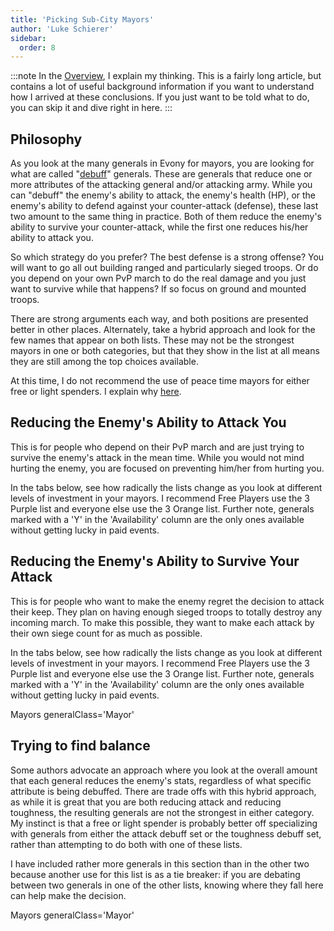 ```yaml
---
title: 'Picking Sub-City Mayors'
author: 'Luke Schierer'
sidebar:
  order: 8
---
```



:::note
In the [Overview][], I explain my thinking. This is a fairly long article, but
contains a lot of useful background information if you want to understand how I
arrived at these conclusions. If you just want to be told what to do, you can
skip it and dive right in here.
:::

## Philosophy

As you look at the many generals in Evony for mayors, you are looking for what
are called "[debuff][]" generals. These are generals that reduce one or more
attributes of the attacking general and/or attacking army. While you can
"debuff" the enemy's ability to attack, the enemy's health (HP), or the enemy's
ability to defend against your counter-attack (defense), these last two amount
to the same thing in practice. Both of them reduce the enemy's ability to
survive your counter-attack, while the first one reduces his/her ability to
attack you.

So which strategy do you prefer? The best defense is a strong offense? You
will want to go all out building ranged and particularly sieged troops. Or do
you depend on your own PvP march to do the real damage and you just want to
survive while that happens? If so focus on ground and mounted troops.

There are strong arguments each way, and both positions are presented better
in other places. Alternately, take a hybrid approach and look for the few
names that appear on both lists. These may not be the strongest mayors in one
or both categories, but that they show in the list at all means they are still
among the top choices available.

At this time, I do not recommend the use of peace time mayors for either free
or light spenders. I explain why [here][peace].

[peace]: ../peace_time_subcity_mayors/
[debuff]: ../../reference/glossary/#debuff

## Reducing the Enemy's Ability to Attack You

This is for people who depend on their PvP march and are just trying to survive
the enemy's attack in the mean time. While you would not mind hurting the
enemy, you are focused on preventing him/her from hurting you.

In the tabs below, see how radically the lists change as you look at different
levels of investment in your mayors. I recommend Free Players use the 3 Purple
list and everyone else use the 3 Orange list. Further note, generals marked
with a 'Y' in the 'Availability' column are the only ones available without
getting lucky in paid events.

<Mayors generalClass='Mayor'></Mayors>

## Reducing the Enemy's Ability to Survive Your Attack

This is for people who want to make the enemy regret the decision to attack
their keep. They plan on having enough sieged troops to totally destroy any
incoming march. To make this possible, they want to make each attack by their
own siege count for as much as possible.

In the tabs below, see how radically the lists change as you look at different
levels of investment in your mayors. I recommend Free Players use the 3 Purple
list and everyone else use the 3 Orange list. Further note, generals marked
with a 'Y' in the 'Availability' column are the only ones available without
getting lucky in paid events.

Mayors generalClass='Mayor'

## Trying to find balance

Some authors advocate an approach where you look at the overall amount that
each general reduces the enemy's stats, regardless of what specific attribute
is being debuffed. There are trade offs with this hybrid approach,
as while it is great that you are both reducing attack and reducing toughness,
the resulting generals are not the strongest in either category. My instinct
is that a free or light spender is probably better off specializing with
generals from either the attack debuff set or the toughness debuff set,
rather than attempting to do both with one of these lists.

I have included rather more generals in this section than in the other two
because another use for this list is as a tie breaker: if you are debating
between two generals in one of the other lists, knowing where they fall here
can help make the decision.

Mayors generalClass='Mayor'

[Overview]: ../overview
